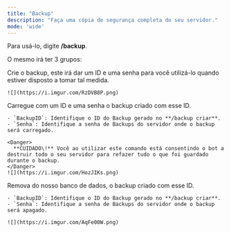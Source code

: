 ```yaml
---
title: "Backup"
description: "Faça uma cópia de segurança completa do seu servidor."
mode: 'wide'
---
```


Para usá-lo, digite **/backup**.

O mesmo irá ter 3 grupos:

<Tabs>
  <Tab title="Criar">
    Crie o backup, este irá dar um ID e uma senha para você utilizá-lo quando estiver disposto a tomar tal medida.

    ![](https://i.imgur.com/RzDVB8P.png)
  </Tab>
  <Tab title="Carregar">
    Carregue com um ID e uma senha o backup criado com esse ID.

    - `BackupID`: Identifique o ID do Backup gerado no **/backup criar**.
    - `Senha`: Identifique a senha de Backups do servidor onde o backup será carregado.

    <Danger>
      **CUIDADO\!** Você ao utilizar este comando está consentindo o bot a destruir todo o seu servidor para refazer tudo o que foi guardado durante o backup.
    </Danger>
    ![](https://i.imgur.com/HozJIKs.png)
  </Tab>
  <Tab title="Remover">
    Remova do nosso banco de dados, o backup criado com esse ID.

    - `BackupID`: Identifique o ID do Backup gerado no **/backup criar**.
    - `Senha`: Identifique a senha de Backups do servidor onde o backup será apagado.

    ![](https://i.imgur.com/AqFe00W.png)
  </Tab>
</Tabs>